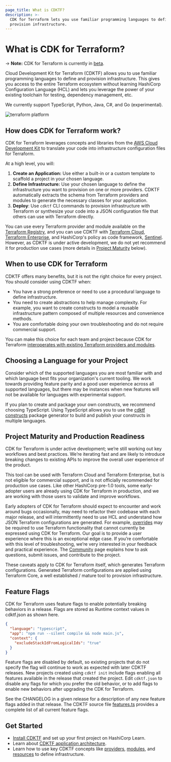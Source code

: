 ```yaml
---
page_title: What is CDKTF?
description: >-
  CDK for Terraform lets you use familiar programming languages to define and
  provision infrastructure.
---
```


# What is CDK for Terraform?

-> **Note:** CDK for Terraform is currently in [beta](#project-maturity-and-production-readiness).

Cloud Development Kit for Terraform (CDKTF) allows you to use familiar programming languages to define and provision infrastructure. This gives you access to the entire Terraform ecosystem without learning HashiCorp Configuration Language (HCL) and lets you leverage the power of your existing toolchain for testing, dependency management, etc.

We currently support TypeScript, Python, Java, C#, and Go (experimental).

![terraform platform](terraform-platform.png)

## How does CDK for Terraform work?

CDK for Terraform leverages concepts and libraries from the [AWS Cloud Development Kit](https://aws.amazon.com/cdk/) to translate your code into infrastructure configuration files for Terraform.

At a high level, you will:

1. **Create an Application:** Use either a built-in or a custom template to scaffold a project in your chosen language.
1. **Define Infrastructure:** Use your chosen language to define the infrastructure you want to provision on one or more providers. CDKTF automatically extracts the schema from Terraform providers and modules to generate the necessary classes for your application.
1. **Deploy**: Use `cdktf` CLI commands to provision infrastructure with Terraform or synthesize your code into a JSON configuration file that others can use with Terraform directly.

You can use every Terraform provider and module available on the [Terraform Registry](https://registry.terraform.io/), and you can use CDKTF with [Terraform Cloud](/cloud), [Terraform Enterprise](/enterprise), and HashiCorp's policy as code framework, [Sentinel](https://www.hashicorp.com/sentinel). However, as CDKTF is under active development, we do not yet recommend it for production use cases (more details in [Project Maturity](#project-maturity-and-production-readiness) below).

## When to use CDK for Terraform

CDKTF offers many benefits, but it is not the right choice for every project. You should consider using CDKTF when:

- You have a strong preference or need to use a procedural language to define infrastructure.
- You need to create abstractions to help manage complexity. For example, you want to create constructs to model a reusable infrastructure pattern composed of multiple resources and convenience methods.
- You are comfortable doing your own troubleshooting and do not require commercial support.

You can make this choice for each team and project because CDK for Terraform [interoperates with existing Terraform providers and modules](/cdktf/concepts/hcl-interoperability).

## Choosing a Language for your Project

Consider which of the supported languages you are most familiar with and which language best fits your organization's current tooling. We work towards providing feature parity and a good user experience across all supported languages, but there may be instances when new features will not be available for languages with experimental support.

If you plan to create and package your own constructs, we recommend choosing TypeScript. Using TypeScript allows you to use the [cdktf constructs](https://github.com/projen/projen#getting-started) package generator to build and publish your constructs in multiple languages.

## Project Maturity and Production Readiness

CDK for Terraform is under active development; we’re still working out key workflows and best practices. We’re iterating fast and are likely to introduce breaking changes to existing APIs to improve the overall user experience of the product.

This tool can be used with Terraform Cloud and Terraform Enterprise, but is not eligible for commercial support, and is not officially recommended for production use cases. Like other HashiCorp pre-1.0 tools, some early-adopter users are already using CDK for Terraform in production, and we are working with those users to validate and improve workflows.

Early adopters of CDK for Terraform should expect to encounter and work around bugs occasionally, may need to refactor their codebase with each major release, and will intermittently need to use HCL and understand how JSON Terraform configurations are generated. For example, [overrides](https://github.com/hashicorp/terraform-cdk/blob/main/docs/working-with-cdk-for-terraform/escape-hatch.md) may be required to use Terraform functionality that cannot currently be expressed using CDK for Terraform. Our goal is to provide a user experience where this is an exceptional edge case. If you’re comfortable with this level of troubleshooting, we’re very interested in your feedback and practical experience. The [Community](/cdktf/community) page explains how to ask questions, submit issues, and contribute to the project.

These caveats apply to CDK for Terraform itself, which generates Terraform configurations. Generated Terraform configurations are applied using Terraform Core, a well established / mature tool to provision infrastructure.

## Feature Flags

CDK for Terraform uses feature flags to enable potentially breaking behaviors in a release. Flags are stored as Runtime context values in cdktf.json as shown here.

```json
{
  "language": "typescript",
  "app": "npm run --silent compile && node main.js",
  "context": {
    "excludeStackIdFromLogicalIds": "true"
  }
}
```

Feature flags are disabled by default, so existing projects that do not specify the flag will continue to work as expected with later CDKTF releases. New projects created using `cdktf init` include flags enabling all features available in the release that created the project. Edit `cdktf.json` to disable any flags for which you prefer the old behavior, or to add flags to enable new behaviors after upgrading the CDK for Terraform.

See the CHANGELOG in a given release for a description of any new feature flags added in that release. The CDKTF source file [features.ts](https://github.com/hashicorp/terraform-cdk/blob/main/packages/cdktf/lib/features.ts) provides a complete list of all current feature flags.

## Get Started

- [Install CDKTF](https://learn.hashicorp.com/tutorials/terraform/cdktf-install?in=terraform/cdktf) and set up your first project on HashiCorp Learn.
- Learn about [CDKTF application architecture](/cdktf/concepts/cdktf-architecture).
- Learn how to use key CDKTF concepts like [providers](/cdktf/concepts/providers-and-resources), [modules](/cdktf/concepts/modules), and [resources](/cdktf/concepts/providers-and-resources) to define infrastructure.
